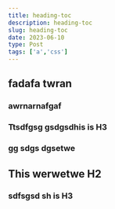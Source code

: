 ```yaml
---
title: heading-toc
description: heading-toc
slug: heading-toc
date: 2023-06-10
type: Post
tags: ['a','css']
---
```


## fadafa twran

### awrnarnafgaf

### Ttsdfgsg gsdgsdhis is H3

### gg sdgs dgsetwe

## This werwetwe H2

### sdfsgsd sh is H3
